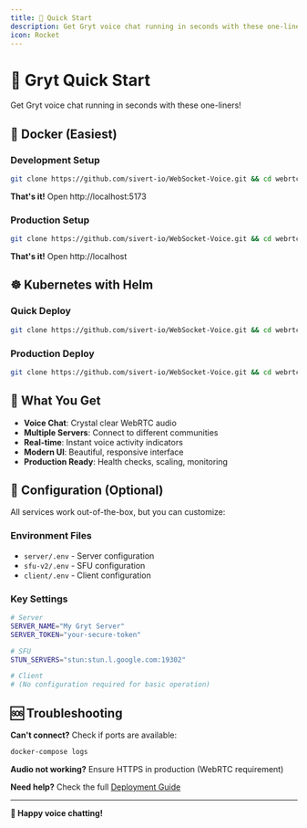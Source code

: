 ```yaml
---
title: 🚀 Quick Start
description: Get Gryt voice chat running in seconds with these one-liners!
icon: Rocket
---
```


# 🚀 Gryt Quick Start

Get Gryt voice chat running in seconds with these one-liners!

## 🐳 Docker (Easiest)

### Development Setup
```bash
git clone https://github.com/sivert-io/WebSocket-Voice.git && cd webrtc && docker-compose up -d
```
**That's it!** Open http://localhost:5173

### Production Setup
```bash
git clone https://github.com/sivert-io/WebSocket-Voice.git && cd webrtc && docker-compose -f docker-compose.prod.yml up -d
```
**That's it!** Open http://localhost

## ☸️ Kubernetes with Helm

### Quick Deploy
```bash
git clone https://github.com/sivert-io/WebSocket-Voice.git && cd webrtc && helm install gryt ./helm/gryt
```

### Production Deploy
```bash
git clone https://github.com/sivert-io/WebSocket-Voice.git && cd webrtc && helm install gryt ./helm/gryt -f helm/gryt/examples/production-values.yaml --set gryt.domain=yourdomain.com --set server.secrets.serverToken=your-secure-token
```

## 🎯 What You Get

- **Voice Chat**: Crystal clear WebRTC audio
- **Multiple Servers**: Connect to different communities  
- **Real-time**: Instant voice activity indicators
- **Modern UI**: Beautiful, responsive interface
- **Production Ready**: Health checks, scaling, monitoring

## 🔧 Configuration (Optional)

All services work out-of-the-box, but you can customize:

### Environment Files
- `server/.env` - Server configuration
- `sfu-v2/.env` - SFU configuration  
- `client/.env` - Client configuration

### Key Settings
```bash
# Server
SERVER_NAME="My Gryt Server"
SERVER_TOKEN="your-secure-token"

# SFU  
STUN_SERVERS="stun:stun.l.google.com:19302"

# Client
# (No configuration required for basic operation)
```

## 🆘 Troubleshooting

**Can't connect?** Check if ports are available:
```bash
docker-compose logs
```

**Audio not working?** Ensure HTTPS in production (WebRTC requirement)

**Need help?** Check the full [Deployment Guide](/docs/deployment)

---

**🎉 Happy voice chatting!**
